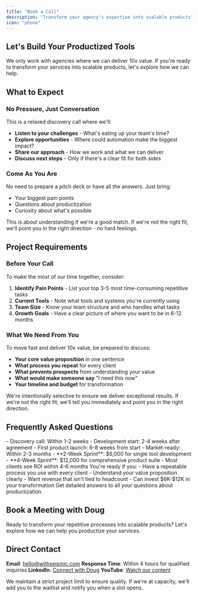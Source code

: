 ```yaml
---
title: "Book a Call"
description: "Transform your agency's expertise into scalable products"
icon: "phone"
---
```


<script type="application/ld+json">
{`{
  "@context": "https://schema.org",
  "@type": "ContactPage",
  "name": "Contact WithSeismic",
  "description": "Book a discovery call with WithSeismic",
  "url": "https://docs.withseismic.com/contact",
  "mainEntity": {
    "@type": "Organization",
    "name": "WithSeismic",
    "email": "hello@withseismic.com",
    "contactPoint": {
      "@type": "ContactPoint",
      "contactType": "Sales",
      "email": "hello@withseismic.com"
    }
  }
}`}
</script>


## Let's Build Your Productized Tools

We only work with agencies where we can deliver 10x value. If you're ready to transform your services into scalable products, let's explore how we can help.

## What to Expect

### No Pressure, Just Conversation

This is a relaxed discovery call where we'll:

- **Listen to your challenges** - What's eating up your team's time?
- **Explore opportunities** - Where could automation make the biggest impact?
- **Share our approach** - How we work and what we can deliver
- **Discuss next steps** - Only if there's a clear fit for both sides

### Come As You Are

No need to prepare a pitch deck or have all the answers. Just bring:

- Your biggest pain points
- Questions about productization
- Curiosity about what's possible

This is about understanding if we're a good match. If we're not the right fit, we'll point you in the right direction - no hard feelings.

## Project Requirements

### Before Your Call

To make the most of our time together, consider:

1. **Identify Pain Points** - List your top 3-5 most time-consuming repetitive tasks
2. **Current Tools** - Note what tools and systems you're currently using
3. **Team Size** - Know your team structure and who handles what tasks
4. **Growth Goals** - Have a clear picture of where you want to be in 6-12 months

### What We Need From You

To move fast and deliver 10x value, be prepared to discuss:

- **Your core value proposition** in one sentence
- **What process you repeat** for every client
- **What prevents prospects** from understanding your value
- **What would make someone say** "I need this now"
- **Your timeline and budget** for transformation

<Info>
  We're intentionally selective to ensure we deliver exceptional results. If we're not the right fit, we'll tell you immediately and point you in the right direction.
</Info>

## Frequently Asked Questions

<Accordion icon="question" title="How quickly can we get started?">
  - Discovery call: Within 1-2 weeks
  - Development start: 2-4 weeks after agreement
  - First product launch: 6-8 weeks from start
  - Market-ready: Within 2-3 months
</Accordion>

<Accordion icon="dollar" title="What's the investment?">
  - **2-Week Sprint**: $6,000 for single tool development
  - **4-Week Sprint**: $12,000 for comprehensive product suite
  - Most clients see ROI within 4-6 months
</Accordion>

<Accordion icon="check" title="Are we a good fit?">
  You're ready if you:
  - Have a repeatable process you use with every client
  - Understand your value proposition clearly
  - Want revenue that isn't tied to headcount
  - Can invest $6K-$12K in your transformation
</Accordion>

<Card title="See All FAQs" icon="circle-question" href="/contact/faq">
  Get detailed answers to all your questions about productization.
</Card>

## Book a Meeting with Doug

Ready to transform your repetitive processes into scalable products? Let's explore how we can help you productize your services.

<div style={{ textAlign: 'center', margin: '32px 0' }}>
  <CalButton
    calLink="dougwithseismic/30min"
    namespace="30min"
    layout="month_view"
    buttonText="Book a Meeting with Doug"
  />
</div>

## Direct Contact

**Email**: hello@withseismic.com
**Response Time**: Within 4 hours for qualified inquiries
**LinkedIn**: [Connect with Doug](https://linkedin.com/in/dougsilkstone)
**YouTube**: [Watch our content](https://youtube.com/@dougsilkstone)

<Warning>
  We maintain a strict project limit to ensure quality. If we're at capacity, we'll add you to the waitlist and notify you when a slot opens.
</Warning>